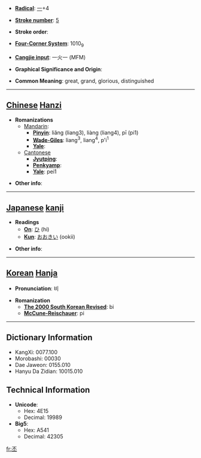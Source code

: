 * '''[[Wiktionary:Chinese radical index| Radical]]''': [[Wiktionary:Chinese radical index 一|一]]+4

* '''[[Wiktionary:Chinese total strokes index|Stroke number]]''': [[Wiktionary:Chinese total strokes index 5|5]]

* '''Stroke order''': 

* '''[[Wiktionary:Chinese four corner index|Four-Corner System]]''': 1010<sub>9</sub>

* '''[[Wiktionary:Chinese Cangjie index|Cangjie input]]''': 一火一 (MFM)

* '''Graphical Significance and Origin''': 

* '''Common Meaning''': great, grand, glorious, distinguished

----

== [[Chinese]] [[Hanzi]] ==

* '''Romanizations'''
** [[Mandarin]]:
*** '''[[Pinyin]]''': liǎng (liang3), liàng (liang4), pī (pi1)
*** '''[[Wade-Giles]]''': liang<sup>3</sup>, liang<sup>4</sup>, p'i<sup>1</sup>
*** '''[[Yale]]''': 
**[[Cantonese]]
***'''[[Jyutping]]''':
***'''[[Penkyamp]]''': 
***'''[[Yale]]''': pei1

* '''Other info''': 

----

== [[Japanese]] [[kanji]] ==

* '''Readings'''
** '''[[On]]''': [[ひ]] (hi)
** '''[[Kun]]''': [[おおきい]] (ookii)

* '''Other info''':  

----

== [[Korean]] [[Hanja]] ==

* '''Pronunciation''': 비

* '''Romanization'''
** '''[[The 2000 South Korean Revised Romanization|The 2000 South Korean Revised]]''': bi
** '''[[McCune-Reischauer]]''': pi

----

== Dictionary Information ==

* KangXi: 0077.100
* Morobashi: 00030
* Dae Jaweon: 0155.010
* Hanyu Da Zidian: 10015.010

== Technical Information ==

* '''Unicode''':
** Hex: 4E15
** Decimal: 19989
* '''Big5''':
** Hex: A541
** Decimal: 42305

[[fr:丕]]